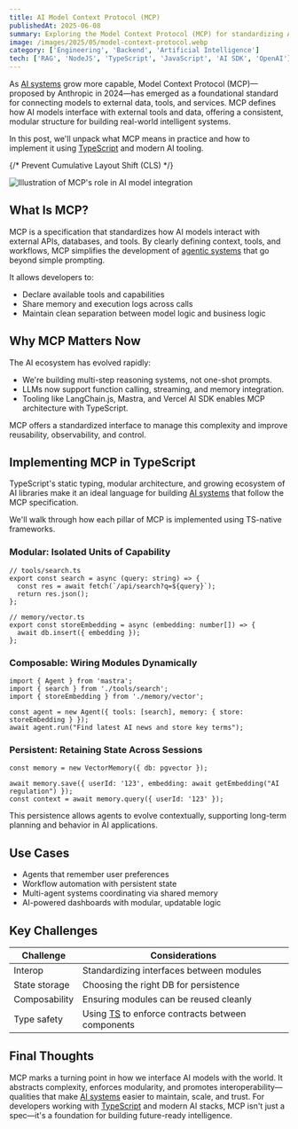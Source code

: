 ```yaml
---
title: AI Model Context Protocol (MCP)
publishedAt: 2025-06-08
summary: Exploring the Model Context Protocol (MCP) for standardizing AI model interactions using TypeScript
image: /images/2025/05/model-context-protocol.webp
category: ['Engineering', 'Backend', 'Artificial Intelligence']
tech: ['RAG', 'NodeJS', 'TypeScript', 'JavaScript', 'AI SDK', 'OpenAI']
---
```



As [AI systems](/ai) grow more capable, Model Context Protocol (MCP)—proposed by Anthropic in 2024—has emerged as a foundational standard for connecting models to external data, tools, and services. MCP defines how AI models interface with external tools and data, offering a consistent, modular structure for building real-world intelligent systems.

In this post, we'll unpack what MCP means in practice and how to implement it using [TypeScript](/tech/typescript) and modern AI tooling.

{/* Prevent Cumulative Layout Shift (CLS) */}
<div className="min-h-[300px]">
  <img 
    src="/images/2025/05/model-context-protocol.webp"
    alt="Illustration of MCP's role in AI model integration"
    className="w-full"
  />
</div>

## What Is MCP?

MCP is a specification that standardizes how AI models interact with external APIs, databases, and tools. By clearly defining context, tools, and workflows, MCP simplifies the development of [agentic systems](/ai) that go beyond simple prompting.

It allows developers to:

* Declare available tools and capabilities
* Share memory and execution logs across calls
* Maintain clean separation between model logic and business logic

## Why MCP Matters Now

The AI ecosystem has evolved rapidly:

* We're building multi-step reasoning systems, not one-shot prompts.
* LLMs now support function calling, streaming, and memory integration.
* Tooling like LangChain.js, Mastra, and Vercel AI SDK enables MCP architecture with TypeScript.

MCP offers a standardized interface to manage this complexity and improve reusability, observability, and control.

## Implementing MCP in TypeScript

TypeScript's static typing, modular architecture, and growing ecosystem of AI libraries make it an ideal language for building [AI systems](/ai) that follow the MCP specification.

We'll walk through how each pillar of MCP is implemented using TS-native frameworks.

### Modular: Isolated Units of Capability

```tsx
// tools/search.ts
export const search = async (query: string) => {
  const res = await fetch(`/api/search?q=${query}`);
  return res.json();
};

// memory/vector.ts
export const storeEmbedding = async (embedding: number[]) => {
  await db.insert({ embedding });
};
```

### Composable: Wiring Modules Dynamically

```tsx
import { Agent } from 'mastra';
import { search } from './tools/search';
import { storeEmbedding } from './memory/vector';

const agent = new Agent({ tools: [search], memory: { store: storeEmbedding } });
await agent.run("Find latest AI news and store key terms");
```

### Persistent: Retaining State Across Sessions

```tsx
const memory = new VectorMemory({ db: pgvector });

await memory.save({ userId: '123', embedding: await getEmbedding("AI regulation") });
const context = await memory.query({ userId: '123' });
```

This persistence allows agents to evolve contextually, supporting long-term planning and behavior in AI applications.

## Use Cases

* Agents that remember user preferences
* Workflow automation with persistent state
* Multi-agent systems coordinating via shared memory
* AI-powered dashboards with modular, updatable logic

## Key Challenges

| Challenge     | Considerations                                   |
| ------------- | ------------------------------------------------ |
| Interop       | Standardizing interfaces between modules         |
| State storage | Choosing the right DB for persistence            |
| Composability | Ensuring modules can be reused cleanly           |
| Type safety   | Using [TS](/tech/typescript) to enforce contracts between components |

## Final Thoughts

MCP marks a turning point in how we interface AI models with the world. It abstracts complexity, enforces modularity, and promotes interoperability—qualities that make [AI systems](/ai) easier to maintain, scale, and trust. For developers working with [TypeScript](/tech/typescript) and modern AI stacks, MCP isn't just a spec—it's a foundation for building future-ready intelligence.
